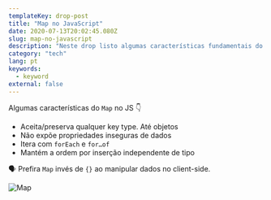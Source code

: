 ```yaml
---
templateKey: drop-post
title: "Map no JavaScript"
date: 2020-07-13T20:02:45.080Z
slug: map-no-javascript
description: "Neste drop listo algumas características fundamentais do objeto Map no JavaScript."
category: "tech"
lang: pt
keywords:
  - keyword
external: false
---
```



<Drop>

Algumas características do `Map` no JS 👇

- Aceita/preserva qualquer key type. Até objetos
- Não expõe propriedades inseguras de dados
- Itera com `forEach` e `for…of`
- Mantém a ordem por inserção independente de tipo

🗣 Prefira `Map` invés de `{}` ao manipular dados no client-side.

![Map](https://pbs.twimg.com/media/Eczg2ZSWsAcjSTW?format=jpg&name=small)

</Drop>
